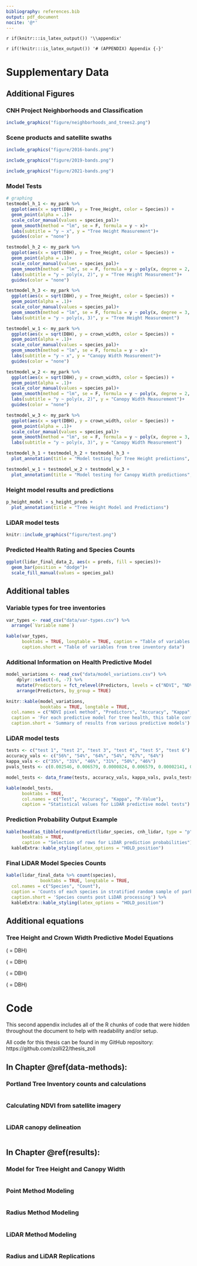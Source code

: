 ```yaml
---
bibliography: references.bib
output: pdf_document
nocite: '@*'
---
```


`r if(knitr:::is_latex_output()) '\\appendix'`

`r if(!knitr:::is_latex_output()) '# (APPENDIX) Appendix {-}'` 


# Supplementary Data {#data}

## Additional Figures

### CNH Project Neighborhoods and Classification {-}

```r
include_graphics("figure/neighborhoods_and_trees2.png")
```


### Scene products and satellite swaths {-}

```r
include_graphics("figure/2016-bands.png")
```
```r
include_graphics("figure/2019-bands.png")
```
```r
include_graphics("figure/2021-bands.png")
```

### Model Tests {-}

```r
# graphing
testmodel_h_1 <- my_park %>% 
  ggplot(aes(x = sqrt(DBH), y = Tree_Height, color = Species)) +
  geom_point(alpha = .1)+
  scale_color_manual(values = species_pal)+
  geom_smooth(method = "lm", se = F, formula = y ~ x)+
  labs(subtitle = "y ~ x", y = "Tree Height Measurement")+
  guides(color = "none")

testmodel_h_2 <- my_park %>% 
  ggplot(aes(x = sqrt(DBH), y = Tree_Height, color = Species)) +
  geom_point(alpha = .1)+
  scale_color_manual(values = species_pal)+
  geom_smooth(method = "lm", se = F, formula = y ~ poly(x, degree = 2, raw = T))+
  labs(subtitle = "y ~ poly(x, 2)", y = "Tree Height Measurement")+
  guides(color = "none")

testmodel_h_3 <- my_park %>% 
  ggplot(aes(x = sqrt(DBH), y = Tree_Height, color = Species)) +
  geom_point(alpha = .1)+
  scale_color_manual(values = species_pal)+
  geom_smooth(method = "lm", se = F, formula = y ~ poly(x, degree = 3, raw = T))+
  labs(subtitle = "y ~ poly(x, 3)", y = "Tree Height Measurement")

testmodel_w_1 <- my_park %>% 
  ggplot(aes(x = sqrt(DBH), y = crown_width, color = Species)) +
  geom_point(alpha = .1)+
  scale_color_manual(values = species_pal)+
  geom_smooth(method = "lm", se = F, formula = y ~ x)+
  labs(subtitle = "y ~ x", y = "Canopy Width Measurement")+
  guides(color = "none")

testmodel_w_2 <- my_park %>% 
  ggplot(aes(x = sqrt(DBH), y = crown_width, color = Species)) +
  geom_point(alpha = .1)+
  scale_color_manual(values = species_pal)+
  geom_smooth(method = "lm", se = F, formula = y ~ poly(x, degree = 2, raw = T))+
  labs(subtitle = "y ~ poly(x, 2)", y = "Canopy Width Measurement")+
  guides(color = "none")

testmodel_w_3 <- my_park %>% 
  ggplot(aes(x = sqrt(DBH), y = crown_width, color = Species)) +
  geom_point(alpha = .1)+
  scale_color_manual(values = species_pal)+
  geom_smooth(method = "lm", se = F, formula = y ~ poly(x, degree = 3, raw = T))+
  labs(subtitle = "y ~ poly(x, 3)", y = "Canopy Width Measurement")

```

```r
testmodel_h_1 + testmodel_h_2 + testmodel_h_3 +
  plot_annotation(title = "Model testing for Tree Height predictions", caption = "x = DBH, y = tree height")
```
```r
testmodel_w_1 + testmodel_w_2 + testmodel_w_3 +
  plot_annotation(title = "Model testing for Canopy Width predictions", caption = "x = DBH, y = canopy width")
```

### Height model results and predictions {-}

```r
p_height_model + s_height_preds +
  plot_annotation(title = "Tree Height Model and Predictions")
```

### LiDAR model tests {-}

```r
knitr::include_graphics("figure/test.png")
```

### Predicted Health Rating and Species Counts {-}

```r
ggplot(lidar_final_data_2, aes(x = preds, fill = species))+
  geom_bar(position = "dodge")+
  scale_fill_manual(values = species_pal)
```


## Additional tables

### Variable types for tree inventories {-}
```r
var_types <- read_csv("data/var-types.csv") %>%
  arrange(`Variable name`)
```

```r
kable(var_types,
      booktabs = TRUE, longtable = TRUE, caption = "Table of variables from the Portland park and street tree inventories, as well as sampled CNH variables.",
      caption.short = "Table of variables from tree inventory data")
```

### Additional Information on Health Predictive Model {-}

```r
model_variations <- read_csv("data/model_variations.csv") %>%
    dplyr::select(-6, -7) %>%
    mutate(Predictors = fct_relevel(Predictors, levels = c("NDVI", "NDVI * tree type", "NDVI * species"))) %>%
    arrange(Predictors, by_group = TRUE)
```

```r
knitr::kable(model_variations,
             booktabs = TRUE, longtable = TRUE,
  col.names = c("NDVI pixel method", "Predictors", "Accuracy", "Kappa", "P-value"),
  caption = 'For each predictive model for tree health, this table contains the pixel selection method and predictors used, as well as the resulting accuracy, kappa, and p-value calculated in the confusion matrixes.',
  caption.short = 'Summary of results from various predictive models')
```

### LiDAR model tests {-}

```r
tests <- c("test 1", "test 2", "test 3", "test 4", "test 5", "test 6")
accuracy_vals <- c("56%", "54%", "64%", "54%", "67%", "64%")
kappa_vals <- c("35%", "31%", "46%", "31%", "50%", "46%")
pvals_tests <- c(0.002546, 0.006579, 0.0000824, 0.006579, 0.00002141, 0.0000824)

model_tests <- data_frame(tests, accuracy_vals, kappa_vals, pvals_tests)
```

```r
kable(model_tests,
      booktabs = TRUE,
      col.names = c("Test", "Accuracy", "Kappa", "P-Value"),
      caption = "Statistical values for LiDAR predictive model tests")
```

### Prediction Probability Output Example {-}

```r
kable(head(as_tibble(round(predict(lidar_species, cnh_lidar, type = "p"), 3)), n = 5),
      booktabs = TRUE,
      caption = "Selection of rows for LiDAR prediction probabilities") %>%
  kableExtra::kable_styling(latex_options = "HOLD_position")
```

### Final LiDAR Model Species Counts {-}

```r
kable(lidar_final_data %>% count(species),
             booktabs = TRUE, longtable = TRUE,
  col.names = c("Species", "Count"),
  caption = 'Counts of each species in stratified random sample of park and street trees after LiDAR processing and NDVI calculation.',
  caption.short = 'Species counts post LiDAR processing') %>%
  kableExtra::kable_styling(latex_options = "HOLD_position")
```



## Additional equations

### Tree Height and Crown Width Predictive Model Equations {-}

\textbf{ACMA equations:} (\textit{x} = DBH) 
\begin{equation}
\textrm{Tree Height} = 12.308 + 3.139x -0.032x^{2}  \\
(\#eq:a1)
\end{equation}

\begin{equation}
\textrm{Crown Width} = 12.117 + 1.721x - 0.0122x^{2} \\
(\#eq:a2)
\end{equation}

\textbf{ACPL equations:} (\textit{x} = DBH) 
\begin{equation}
\textrm{Tree Height} = -1.359 - 0.464x + 0.000203x^2 \\
(\#eq:a3)
\end{equation}

\begin{equation}
\textrm{Crown Width} = -7.155 + 0.894x - 0.0153x^2 \\
(\#eq:a4)
\end{equation}

\textbf{PSME equations:} (\textit{x} = DBH) 
\begin{equation}
\textrm{Tree Height} = 0.2448 + 1.916x - 0.0187x^2 \\
(\#eq:a5)
\end{equation}

\begin{equation}
\textrm{Crown Width} = -4.640583 - 0.3867x + 0.0046x^2 \\
(\#eq:a6)
\end{equation}

\textbf{THPL equations:} (\textit{x} = DBH) 
\begin{equation}
\textrm{Tree Height} = -3.5146 - 0.0388x + 0.00178x^2 \\
(\#eq:a7)
\end{equation}

\begin{equation}
\textrm{Crown Width} = -4.953 - 0.5939x + 0.00512x^2 \\
(\#eq:a8)
\end{equation}



# Code {#code-chunks}

This second appendix includes all of the R chunks of code that were
hidden throughout the document to help with readability and/or setup.

All code for this thesis can be found in my GitHub repository:
https://github.com/zolli22/thesis_zoll

## **In Chapter** \@ref(data-methods)**:** {-}

### Portland Tree Inventory counts and calculations {.unnumbered}

\footnotesize

```r
```

### Calculating NDVI from satellite imagery {.unnumbered}

\footnotesize

```r
```

### LiDAR canopy delineation {.unnumbered}

\footnotesize

```r
```

## **In Chapter** \@ref(results)**:** {-}

### Model for Tree Height and Canopy Width {.unnumbered}

\footnotesize

```r
```

### Point Method Modeling {.unnumbered}

\footnotesize

```r
```

### Radius Method Modeling {.unnumbered}

\footnotesize

```r
```

### LiDAR Method Modeling {.unnumbered}

\footnotesize

```r
```

### Radius and LiDAR Replications {.unnumbered}

\footnotesize

```r
```
